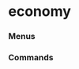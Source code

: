 # economy


### Menus
<ul className='grid grid-cols-1 md:grid-cols-2 lg:grid-cols-3 xl:grid-cols-4 gap-4 -ml-6'>
<ReferenceCard
    title="gdp"
    description="nominal, forecast, real"
    url="economy/gdp"
/>
</ul>

### Commands
<ul className='grid grid-cols-1 md:grid-cols-2 lg:grid-cols-3 xl:grid-cols-4 gap-4 -ml-6'>
<ReferenceCard
    title="calendar"
    description="Economic Calendar."
    url="economy/calendar"
    command
/><ReferenceCard
    title="fred_series"
    description="Get data by series ID from FRED."
    url="economy/fred_series"
    command
/><ReferenceCard
    title="risk_premium"
    description="Historical Market Risk Premium."
    url="economy/risk_premium"
    command
/><ReferenceCard
    title="money_measures"
    description="Money Measures."
    url="economy/money_measures"
    command
/><ReferenceCard
    title="fred_search"
    description="Search for FRED series or economic releases by ID or string. This does not return the observation..."
    url="economy/fred_search"
    command
/><ReferenceCard
    title="cpi"
    description="Consumer Price Index (CPI). Returns either the rescaled index value, or a rate of change..."
    url="economy/cpi"
    command
/>
</ul>

